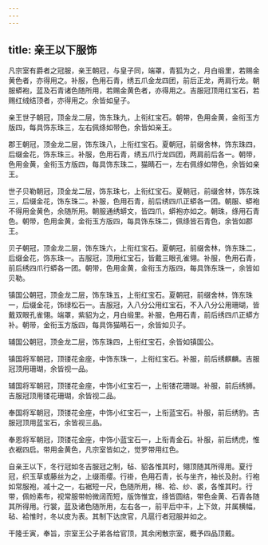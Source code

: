 ```yaml
---
---
---
```

title: 亲王以下服饰
---



凡宗室有爵者之冠服，亲王朝冠，与皇子同，端罩，青狐为之，月白缎里，若赐金黄色者，亦得用之。补服，色用石青，绣五爪金龙四团，前后正龙，两肩行龙。朝服蟒袍，蓝及石青诸色随所用，若赐金黄色者，亦得用之。吉服冠顶用红宝石，若赐红绒结顶者，亦得用之。余皆如皇子。

亲王世子朝冠，顶金龙二层，饰东珠九，上衔红宝石。朝带，色用金黄，金衔玉方版四，每具饰东珠三，左右佩绦如带色，余皆如亲王。

郡王朝冠，顶金龙二层，饰东珠八，上衔红宝石。夏朝冠，前缀舍林，饰东珠四，后缀金花，饰东珠三。补服，色用石青，绣五爪行龙四团，两肩前后各一。朝带，色用金黄，金衔玉方版四，每具饰东珠二，猫睛石一，左右佩绦如带色，余皆如亲王。

世子贝勒朝冠，顶金龙二层，饰东珠七，上衔红宝石。夏朝冠，前缀舍林，饰东珠三，后缀金花，饰东珠二。补服，色用石青，前后绣四爪正蟒各一团。朝服、蟒袍不得用金黄色，余随所用。朝服通绣蟒文，皆四爪，蟒袍亦如之。朝珠，绦用石青色。朝带，色用金黄，金衔玉方版四，每具饰东珠二，佩绦皆石青色，余皆如郡王。

贝子朝冠，顶金龙二层，饰东珠六，上衔红宝石。夏朝冠，前缀舍林，饰东珠二，后缀金花，饰东珠一。吉服冠，顶用红宝石，皆戴三眼孔雀翎。补服，色用石青，前后绣四爪行蟒各一团。朝带，色用金黄，金衔玉方版四，每具饰东珠一，余皆如贝勒。

镇国公朝冠，顶金龙二层，饰东珠五，上衔红宝石。夏朝冠，前缀舍林，饰东珠一，后缀金花，饰绿松石一。吉服冠，入八分公用红宝石，不入八分公用珊瑚，皆戴双眼孔雀翎。端罩，紫貂为之，月白缎里。补服，色用石青，前后绣四爪正蟒方补。朝带，金衔玉方版四，每具饰猫睛石一，余皆如贝子。

辅国公朝冠，顶金龙二层，饰东珠四，上衔红宝石，余皆如镇国公。

镇国将军朝冠，顶镂花金座，中饰东珠一，上衔红宝石。补服，前后绣麒麟。吉服冠顶用珊瑚，余皆视一品。

辅国将军朝冠，顶镂花金座，中饰小红宝石一，上衔镂花珊瑚。补服，前后绣狮。吉服冠顶用镂花珊瑚，余皆视二品。

奉国将军朝冠，顶镂花金座，中饰小红宝石一，上衔蓝宝石。补服，前后绣豹。吉服冠顶用蓝宝石，余皆视三品。

奉恩将军朝冠，顶镂花金座，中饰小蓝宝石一，上衔青金石。补服，前后绣虎，惟衣裾四启。带用金黄色，凡宗室皆如之，觉罗带用红色。

自亲王以下，冬行冠如冬吉服冠之制，毡、貂各惟其时，翎顶随其所得用。夏行冠，织玉草或藤丝为之，上缀雨缨。行褂，色用石青，长与坐齐，袖长及肘。行袍如常服袍，减十之一，右裾短一尺，色随所用，棉、袷、纱、裘，各惟其时。行带，佩帉素布，视常服带帉微阔而短，版饰惟宜，绦皆圆结，带色金黄、石青各随其所得用。行裳，蓝及诸色随所用，左右各一，前平后中丰，上下敛，并属横幅，毡、袷惟时，冬以皮为表。其制下达庶官，凡扈行者冠服并如之。

干隆壬寅，奉旨，宗室王公子弟各给官顶，其余闲散宗室，概予四品顶戴。